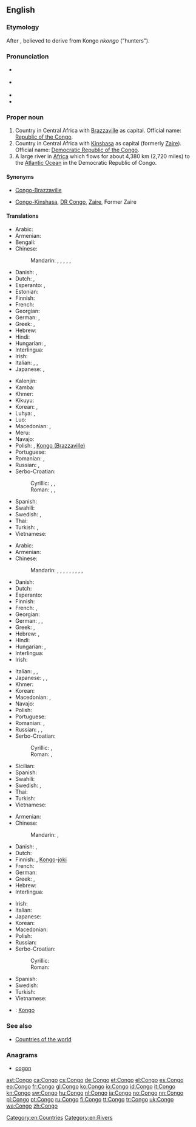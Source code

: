 ==English==

===Etymology===
After {{w|Kongo}}, believed to derive from Kongo ''nkongo'' ("hunters").

===Pronunciation===
* {{a|RP}} {{IPA|/ˈkɒŋɡəʊ/}}
* {{a|US}} {{IPA|/ˈkɑːŋɡoʊ/}}
* {{audio|en-us-Congo.ogg|Audio (US)}}
* {{rhymes|ɒŋɡəʊ}}

===Proper noun===
{{en-proper noun}}
{{wikipedia}}

# Country in Central Africa with [[Brazzaville]] as capital. Official name: [[Republic of the Congo]].
# Country in Central Africa with [[Kinshasa]] as capital (formerly [[Zaire]]). Official name: [[Democratic Republic of the Congo]].
# A large river in [[Africa]] which flows for about 4,380 km (2,720 miles) to the [[Atlantic Ocean]] in the Democratic Republic of Congo.

====Synonyms====
* {{sense|country with Brazzaville as capital}} [[Congo-Brazzaville]]
* {{sense|country with Kinshasa as capital}} [[Congo-Kinshasa]], [[DR Congo]], {{qualifier|formerly}} [[Zaire]], Former Zaire

====Translations====
{{trans-top|country with Brazzaville as capital}}
* Arabic: {{t-|ar|الكونغو|m|tr=al-kuunghu}}
* Armenian: {{t-|hy|Կոնգո|tr=Kongo}}
* Bengali: {{t-|bn|কঙ্গো}}
* Chinese:
*: Mandarin: {{t|cmn|剛果布|sc=Hani}}, {{t|cmn|刚果布|tr=Gāngguǒ-Bù|sc=Hani}}, {{t-|cmn|剛果|sc=Hani}}, {{t-|cmn|刚果|tr=Gāngguǒ|sc=Hani}}, {{t|cmn|剛果共和國|sc=Hani}}, {{t|cmn|刚果共和国|tr=Gāngguǒ gònghéguó|sc=Hani}}
* Danish: {{t-|da|Congo}}, {{t|da|Republikken Congo}}
* Dutch: {{t+|nl|Kongo}}, {{t+|nl|Kongo-Brazzaville}}
* Esperanto: {{t-|eo|Kongo-Brazavilo}}, {{t-|eo|Kongolo-Brazavilo}}
* Estonian: {{t+|et|Kongo}}
* Finnish: {{t+|fi|Kongo}}
* French: {{t+|fr|Congo|m}}
* Georgian: {{t-|ka|კონგო|tr=kʼongo|sc=Geor}}
* German: {{t+|de|Kongo|m}}, {{t+|de|Republik Kongo|f}}
* Greek: {{t-|el|Δημοκρατία του Κογγό}}, {{t+|el|Δημοκρατία του Κονγκό|tr=Dimokratía tou Kongó|f}}
* Hebrew: {{t-|he|קונגו|tr=qongo}}
* Hindi: {{t-|hi|कांगो|tr=kāṅgō}}
* Hungarian: {{t+|hu|Kongó}}, {{t+|hu|Kongói Köztársaság}}
* Interlingua: {{t-|ia|Congo}}
* Irish: {{t-|ga|Poblacht an Chongó|f}}
* Italian: {{t+|it|Congo}}, {{t-|it|Repubblica del Congo}}, {{t-|it|Congo-Brazzaville}}
* Japanese: {{t-|ja|コンゴ|tr=Kongo}}, {{t-|ja|コンゴ共和国|tr=Kongo kyōwakoku}}
{{trans-mid}}
* Kalenjin: {{tø|kln|Kongo}}
* Kamba: {{tø|kam|Kongo}}
* Khmer: {{t-|km|កុងហ្គោ|tr=kong go|sc=Khmr}}
* Kikuyu: {{tø|ki|Kongo}}
* Korean: {{t+|ko|콩고|tr=Konggo|sc=Hang}}, {{t-|ko|콩고 공화국|tr=Konggo gonghwaguk|sc=Hang}}
* Luhya: {{tø|luy|Amerika}}, {{tø|luy|Kongo}}
* Luo: {{tø|luo|Kongo}}
* Macedonian: {{t-|mk|Конго-Бразавил|m|tr=Kóngo-Brázavil}}, {{t-|mk|Република Конго|f|tr=Repúblika Kóngo}}
* Meru: {{tø|mer|Kongo}}
* Navajo: {{tø|nv|Kéyah Káango Náhookǫsjí Siʼánígíí}}
* Polish: {{t+|pl|Kongo}}, [[Kongo (Brazzaville)]] {{qualifier|colloquial}}
* Portuguese: {{t+|pt|Congo-Brazzaville}}
* Romanian: {{t-|ro|Congo}}, {{t-|ro|Congo Brazzaville}}
* Russian: {{t+|ru|Конго|m|tr=Kóngo}}, {{t+|ru|Республика Конго|f|tr=Respúblika Kóngo}}
* Serbo-Croatian:
*: Cyrillic: {{t-|sh|Конго|m}}, {{t-|sh|Конго-Бразавил|m}}, {{t-|sh|Република Конго|f}}
*: Roman: {{t-|sh|Kongo|m}}, {{t-|sh|Kongo-Brazavil|m}}, {{t-|sh|Republika Kongo|f}}
* Spanish: {{t+|es|Congo|m}}
* Swahili: {{t-|sw|Jamhuri ya Kongo}}
* Swedish: {{t+|sv|Kongo-Brazzaville}}, {{t+|sv|Republiken Kongo}}
* Thai: {{t+|th|คองโก|tr=kong-goh}}
* Turkish: {{t+|tr|Kongo}}, {{t|tr|Kongo Cumhuriyeti}}
* Vietnamese: {{t-|vi|Congo}}
{{trans-bottom}}

{{trans-top|country with Kinshasa as capital}}
* Arabic: {{t-|ar|الكونغو|m|tr=al-kuunghu}}
* Armenian: {{t-|hy|Կոնգո|tr=Kongo}}
* Chinese:
*: Mandarin: {{t|cmn|剛果金|sc=Hani}}, {{t|cmn|刚果金|tr=Gāngguǒ-Jīn|sc=Hani}}, {{t-|cmn|剛果|sc=Hani}}, {{t-|cmn|刚果|tr=Gāngguǒ|sc=Hani}}, {{t|cmn|民主剛果|sc=Hani}}, {{t|cmn|民主刚果|tr=Mínzhǔ Gāngguǒ|sc=Hani}}, {{t|cmn|剛果民主共和國|sc=Hani}}, {{t|cmn|刚果民主共和国|tr=Gāngguǒ mínzhǔ gònghéguó|sc=Hani}}, {{t|cmn|扎伊爾|sc=Hani}}, {{t|cmn|扎伊尔|tr=Zháyī'ěr|sc=Hani}}
* Danish: {{t|da| Demokratiske Republik Congo}}
* Dutch: {{t+|nl|Kongo}}
* Esperanto: {{t-|eo|Kongo-Kinŝasa}}
* Finnish: {{t+|fi|Kongo}}
* French: {{t+|fr|Congo|m}}, {{t+|fr|Zaïre|m}}
* Georgian: {{t-|ka|კონგო|tr=kʼongo|sc=Geor}}
* German: {{t+|de|Kongo|m}}, {{t+|de|Demokratische Republik Kongo|f}}, {{t-|de|Zaire}}
* Greek: {{t-|el|Λαϊκή Δημοκρατία του Κογγό}}, {{t+|el|Λαϊκή Δημοκρατία του Κονγκό|tr=Laïkí Dimokratía tou Kongó|f}}
* Hebrew: {{t-|he|קונגו|tr=qongo}}, {{t-|he|הרפובליקה הדמוקרטית של קונגו|tr=ha'republiqa ha'demoqrat'it shel qongo}}
* Hindi: {{t-|hi|कांगो|tr=kāṅgō}}
* Hungarian: {{t+|hu|Kongó}}, {{t+|hu|Kongói Demokratikus Köztársaság}}
* Interlingua: {{t-|ia|Congo}}
* Irish: {{t-|ga|Poblacht Dhaonlathach an Chongó|f}}
{{trans-mid}}
* Italian: {{t+|it|Congo}}, {{t-|it|Repubblica Democratica del Congo}}, {{t-|it|Congo-Kinshasa}}
* Japanese: {{t-|ja|コンゴ|tr=Kongo}}, {{t-|ja|コンゴ民主共和国|tr=Kongo minshu kyōwakoku}}, {{t-|ja|ザイール|tr=Zaīru}}
* Khmer: {{t-|km|កុងហ្គោ|tr=kong go|sc=Khmr}}
* Korean: {{t+|ko|콩고|tr=Konggo|sc=Hang}}
* Macedonian: {{t-|mk|Конго-Киншаса|tr=Kóngo-Kinšása}}, {{t-|mk|Демократска Република Конго|f|tr=Demókratska Repúblika Kóngo}}
* Navajo: {{tø|nv|Kéyah Káango Shádiʼááhjí Siʼánígíí}}
* Polish: {{t+|pl|Demokratyczna Republika Konga|f}}
* Portuguese: {{t+|pt|Congo-Kinshasa}}
* Romanian: {{t-|ro|Congo}}, {{t-|ro|Congo Kinshasa}}
* Russian: {{t+|ru|Конго|m|tr=Kóngo}}, {{t-|ru|Заир|m|tr=Zaír}}, {{t-|ru|Демократическая Республика Конго|f|tr=Demokratíčeskaja Respúblika Kóngo}}
* Serbo-Croatian:
*: Cyrillic: {{t-|sh|Конго-Киншаса|f}}, {{t-|sh|Демократска Република Конго|f}}
*: Roman: {{t-|sh|Kongo-Kinšasa|f}}, {{t-|sh|Demokratska Republika Kongo|f}}
* Sicilian: {{t-|scn|Concu|m}}
* Spanish: {{t+|es|República Democrática del Congo|f}}
* Swahili: {{t+|sw|Jamhuri ya Kidemokrasia ya Kongo}}
* Swedish: {{t+|sv|Kongo-Kinshasa}}, {{t+|sv|Demokratiska Republiken Kongo}}
* Thai: {{t+|th|คองโก|tr=kong-goh}}
* Turkish: {{t+|tr|Kongo}}
* Vietnamese: {{t-|vi|Congo}}
{{trans-bottom}}

{{trans-top|river}}
* Armenian: {{t-|hy|Կոնգո|tr=Kongo}}
* Chinese:
*: Mandarin: {{t|cmn|剛果河|sc=Hani}}, {{t|cmn|刚果河|tr=Gāngguǒ hé|sc=Hani}}
* Danish: {{t|da|Congofloden}}, {{t|da|Zaïrefloden}}
* Dutch: {{t+|nl|Kongo}}
* Finnish: {{t+|fi|Kongo}}, [[Kongo#Finnish|Kongo]]-[[joki]]
* French: {{t+|fr|Congo|m}}
* German: {{t+|de|Kongo|m}}
* Greek: {{t-|el|Κόγγο|m}}, {{t-|el|Κόνγκο|tr=Kongó|m}}
* Hebrew: {{t-|he|קונגו|tr=qongo}}
* Interlingua: {{t-|ia|Congo}}
{{trans-mid}}
* Irish: {{t-|ga|Congó|m|alt=An Congó}}
* Italian: {{t+|it|Congo}}
* Japanese: {{t-|ja|コンゴ川|tr=Kongo-gawa}}
* Korean: {{t-|ko|콩고 강|tr=Konggo gang|sc=Hang}}
* Macedonian: {{t-|mk|Конго|n|tr=Kóngo}}
* Polish: {{t+|pl|Kongo|n}}
* Russian: {{t+|ru|Конго|m|tr=Kóngo}}
* Serbo-Croatian:
*: Cyrillic: {{t-|sh|Конго|m}}
*: Roman: {{t-|sh|Kongo|m}}
* Spanish: {{t+|es|Congo|m}}
* Swedish: {{t+|sv|Kongo}}
* Turkish: {{t+|tr|Kongo}}
* Vietnamese: {{t-|vi|sông Congo}}
{{trans-bottom}}

{{checktrans-top}}
* {{ttbc|br}}: [[Kongo#Breton|Kongo]]
{{trans-bottom}}

===See also===
* [[Appendix:Countries of the world|Countries of the world]]

===Anagrams===
* [[cogon#English|cogon]]

[[Category:en:Countries]]
[[Category:en:Rivers]]

[[ast:Congo]]
[[ca:Congo]]
[[cs:Congo]]
[[de:Congo]]
[[et:Congo]]
[[el:Congo]]
[[es:Congo]]
[[eo:Congo]]
[[fr:Congo]]
[[gl:Congo]]
[[ko:Congo]]
[[io:Congo]]
[[id:Congo]]
[[it:Congo]]
[[kn:Congo]]
[[sw:Congo]]
[[hu:Congo]]
[[nl:Congo]]
[[ja:Congo]]
[[no:Congo]]
[[nn:Congo]]
[[pl:Congo]]
[[pt:Congo]]
[[ru:Congo]]
[[fi:Congo]]
[[tt:Congo]]
[[tr:Congo]]
[[uk:Congo]]
[[wa:Congo]]
[[zh:Congo]]